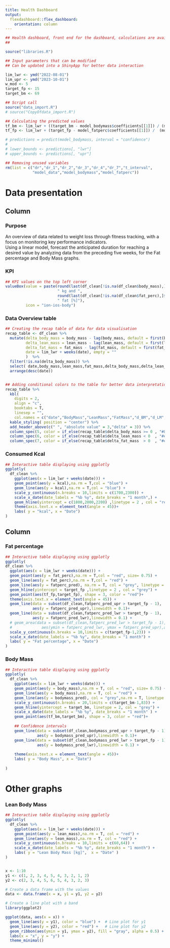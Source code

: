 ```yaml
---
title: Health Dashboard
output:
  flexdashboard::flex_dashboard:
    orientation: column
---
```


```r


## Health dashboard, front end for the dashboard, calculations are available in the data import R script
## 

source("libraries.R")

## Input parameters that can be modified
## Can be updated into a ShinyApp for better data interaction

lim_lwr <- ymd("2022-08-01")
lim_upr <- ymd("2023-10-01")
w_mod <- 5
target_fp <- 15
target_bm <- 69

## Script call 
source("data_import.R")
# source("CopyOfdata_import.R")

## Calculating the predicted values
tf_bm <- lim_lwr + ((target_bm - model_bodymass$coefficients[[1]]) / (model_bodymass$coefficients[[2]]))*7
tf_fp <- lim_lwr + (target_fp - model_fatperc$coefficients[[1]]) /  (model_fatperc$coefficients[[2]])*7

# predictions = predict(model_bodymass, interval = "confidence")
# 
# lower_bounds <- predictions[, "lwr"]
# upper_bounds <- predictions[, "upr"]

## Removing unused variables 
rm(list = c("dr","dr_1","dr_2","dr_3","dr_4","dr_7","t_interval",
            "model_data","model_bodymass","model_fatperc"))


```


Data presentation {data-icon="fa-table"}
=====================================     

Column {data-width=500}
-----------------------------------------------------------------------

### Purpose {data-height=100}

An overview of data related to weight loss through fitness tracking, with a focus on monitoring key performance indicators.  
Using a linear model, forecast the anticipated duration for reaching a desired value by analyzing data from the preceding five weeks, for the Fat percentage and Body Mass graphs.

### KPI 

```r

## KPI values on the top left corner 
valueBox(value = paste(round(last(df_clean[!is.na(df_clean$body_mass),]$body_mass),2),
                       " kg and ", 
                       round(last(df_clean[!is.na(df_clean$fat_perc),]$fat_perc),2),
                       " fat [%]"),
         icon = "ion-ios-body")

```

### Data Overview table {data-height=250}

```r

## Creating the recap table of data for data visualisation
recap_table <- df_clean %>%
  mutate(delta_body_mass = body_mass - lag(body_mass, default = first(body_mass)),
         delta_lean_mass = lean_mass - lag(lean_mass, default = first(lean_mass)),
         delta_fat_mass = fat_mass - lag(fat_mass, default = first(fat_mass)),
         date = lim_lwr + weeks(date), empty = ""
         )  %>% 
  filter(!is.na(delta_body_mass)) %>% 
  select( date,body_mass,lean_mass,fat_mass,delta_body_mass,delta_lean_mass,delta_fat_mass) %>% 
  arrange(desc(date))


## Adding conditional colors to the table for better data interpretation
recap_table %>%
  kbl(
    digits = 2,
    align = "c",
    booktabs = T,
    linesep = "",
    col.names = c("date","BodyMass","LeanMass","FatMass","d_BM","d_LM","d_FM")) %>% 
  kable_styling( position = "center") %>%
  add_header_above(c(" ", "absolute value" = 3,"delta" = 3)) %>% 
  column_spec(5, color = if_else(recap_table$delta_body_mass >= 0 , "#808080","#009FFF")) %>% 
  column_spec(6, color = if_else(recap_table$delta_lean_mass < 0  , "#ec2F4B","#009FFF")) %>% 
  column_spec(7, color = if_else(recap_table$delta_fat_mass  > 0  , "#ec2F4B","#009FFF")) 

```

### Consumed Kcal {data-height=250}

```r

## Interactive table displaying using ggplotly
ggplotly(
  df_clean %>%
    ggplot(aes(x = lim_lwr + weeks(date))) +
    geom_point(aes(y = kcal),na.rm = T,col = "blue") +
    geom_line(aes(y = kcal),na.rm = T,col = "blue") +
    scale_y_continuous(n.breaks = 10,limits = c(1700,2300)) +
    scale_x_date(date_labels = "%b %y", date_breaks = "1 month",) +
    geom_hline(yintercept = c(1800,2000,2200) ,linetype = 2 , col = "red")+
    theme(axis.text.x = element_text(angle = 45))+
    labs( y = "kcal", x = "Date")
)

```




Column {data-width=500}
-----------------------------------------------------------------------

### Fat percentage

```r

## Interactive table displaying using ggplotly
ggplotly(
df_clean %>% 
  ggplot(aes(x = lim_lwr + weeks(date))) +
  geom_point(aes(y = fat_perc),na.rm = T,col = "red", size= 0.75) +
  geom_line(aes(y = fat_perc),na.rm = T,col = "red") +
  geom_line(aes(y = fatperc_pred), na.rm = T, col = "grey", linetype = 3) +
  geom_hline(yintercept = target_fp ,linetype = 2 , col = "grey") +
  geom_point(aes(tf_fp,target_fp), shape = 3, color = "red")+
  theme(axis.text.x = element_text(angle = 45)) +
  geom_line(data = subset(df_clean,fatperc_pred_upr > target_fp - 1),
            aes(y = fatperc_pred_upr),linewidth = 0.1)+
  geom_line(data = subset(df_clean,fatperc_pred_lwr > target_fp - 1),
            aes(y = fatperc_pred_lwr),linewidth = 0.1) +
  # geom_area(data = subset(df_clean,fatperc_pred_lwr > target_fp - 1), 
  #             aes(ymin = fatperc_pred_lwr, ymax = fatperc_pred_upr),alpha = 0.1)+
  scale_y_continuous(n.breaks = 10,limits = c(target_fp-1,23)) +
  scale_x_date(date_labels = "%b %y", date_breaks = "1 month") + 
  labs( y = "Fat percentage", x = "Date")
)

```

### Body Mass

```r

## Interactive table displaying using ggplotly
ggplotly(
  df_clean %>%   
    ggplot(aes(x = lim_lwr + weeks(date))) +
    geom_point(aes(y = body_mass),na.rm = T, col = "red", size= 0.75) +
    geom_line(aes(y = body_mass),na.rm = T, col = "red") +
    geom_line(aes(y = bodymass_pred), col = "grey",na.rm = T, linetype = 3) +
    scale_y_continuous(n.breaks = 20,limits = c(target_bm-1,83)) +
    geom_hline(yintercept = target_bm, linetype = 2, col = "grey") +
    scale_x_date(date_labels = "%b %y", date_breaks = "1 month" ) +
    geom_point(aes(tf_bm,target_bm), shape = 3, color = "red")+
    
    ## Confidence intervals 
    geom_line(data = subset(df_clean,bodymass_pred_upr > target_fp - 1),
              aes(y = bodymass_pred_upr),linewidth = 0.1)+
    geom_line(data = subset(df_clean,bodymass_pred_lwr > target_fp - 1),
              aes(y = bodymass_pred_lwr),linewidth = 0.1) +
    
    theme(axis.text.x = element_text(angle = 45))+
    labs( y = "Body Mass", x = "Date")
  
)

```

Other graphs {data-icon="fa-signal"}
===================================== 

### Lean Body Mass

```r

## Interactive table displaying using ggplotly
ggplotly(
  df_clean %>% 
    ggplot(aes(x = lim_lwr + weeks(date))) +
    geom_point(aes(y = lean_mass),na.rm = T, col = "red") +
    geom_line(aes(y = lean_mass),na.rm = T, col = "red") +
    scale_y_continuous(n.breaks = 10,limits = c(60,64)) +
    scale_x_date(date_labels = "%b %y", date_breaks = "1 month") +
    labs( y = "Lean Body Mass [kg]",  x = "Date" )
)


x <- 1:10
y1 <- c(1, 2, 3, 4, 5, 4, 3, 2, 1, 2)
y2 <- c(2, 3, 4, 5, 6, 5, 4, 3, 2, 3)

# Create a data frame with the values
data <- data.frame(x = x, y1 = y1, y2 = y2)

# Create a line plot with a band
library(ggplot2)

ggplot(data, aes(x = x)) +
  geom_line(aes(y = y1), color = "blue") +  # Line plot for y1
  geom_line(aes(y = y2), color = "red") +   # Line plot for y2
  geom_ribbon(aes(ymin = y1, ymax = y2), fill = "gray", alpha = 0.5) +
  labs(x = "x", y = "y") +
  theme_minimal()

```

 


